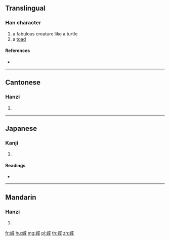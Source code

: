 {{character info/new}}
==Translingual==

===Han character===
{{Han char|rn=142|rad=虫|as=08|sn=14|four=53150|canj=LIIRM}}

# a fabulous creature like a turtle
# a [[toad]]

====References====
* {{Han ref|kx=1087.100|dkj=33176|hdz=42860.050|uh=872E|ud=34606|bh=E3DA|bd=58330}}

----

==Cantonese==

===Hanzi===
{{yue-hanzi|jyut=|y=wik6}}

# {{defn|lang=yue|sort=虫08}}

----

==Japanese==

===Kanji===
{{ja-kanji|grade=|rs=虫08}}

# {{defn|lang=ja|sort=虫08}}

====Readings====
* {{ja-readings|on=[[よく]] (yoku), [[いき]] (iki), [[こく]] (koku), [[わく]] (waku)|kun=[[いさごむし]] (isagomushi)|nanori=}}

----

==Mandarin==

===Hanzi===
{{cmn-hanzi|pin=[[yù]] ([[yu4]])|wg=yü<sup>4</sup>}}

# {{defn|lang=cmn|sort=虫08}}

[[fr:蜮]]
[[hu:蜮]]
[[mg:蜮]]
[[pl:蜮]]
[[th:蜮]]
[[zh:蜮]]